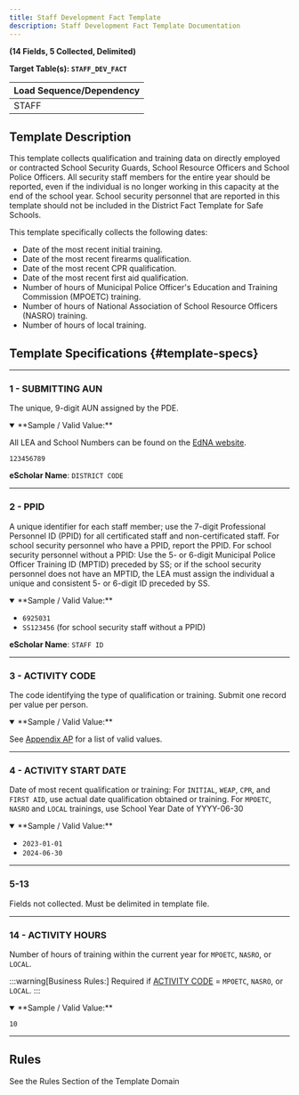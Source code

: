```yaml
---
title: Staff Development Fact Template
description: Staff Development Fact Template Documentation
---
```


**(14 Fields, 5 Collected, Delimited)**

**Target Table(s): `STAFF_DEV_FACT`**

| **Load Sequence/Dependency** |
|------------------------------|
| STAFF                        |

## Template Description

This template collects qualification and training data on directly employed or contracted School Security Guards, School Resource Officers and School Police Officers. All security staff members for the entire year should be reported, even if the individual is no longer working in this capacity at the end of the school year. School security personnel that are reported in this template should not be included in the District Fact Template for Safe Schools. 

This template specifically collects the following dates:

- Date of the most recent initial training.
- Date of the most recent firearms qualification.
- Date of the most recent CPR qualification.
- Date of the most recent first aid qualification.
- Number of hours of Municipal Police Officer's Education and Training Commission (MPOETC) training.
- Number of hours of National Association of School Resource Officers (NASRO) training.
- Number of hours of local training.

## Template Specifications {#template-specs}

---
### 1 - SUBMITTING AUN
<p><Badge color="required" /> <Badge color="key" /> <Badge length={9} /></p>

The unique, 9-digit AUN assigned by the PDE.

<details open>
<summary>**Sample / Valid Value:**</summary>

All LEA and School Numbers can be found on the [EdNA website](http://www.edna.pa.gov/Screens/wfHome.aspx).

`123456789`
</details>

**eScholar Name**: `DISTRICT CODE`

--- 
### 2 - PPID
<p><Badge color="required" /> <Badge color="key" /> <Badge length={8} /></p>

A unique identifier for each staff member; use the 7-digit Professional Personnel ID (PPID) for all certificated staff and non-certificated staff.  For school security personnel who have a PPID, report the PPID.   For school security personnel without a PPID:  Use the 5- or 6-digit Municipal Police Officer Training ID (MPTID) preceded by SS; or if the school security personnel does not have an MPTID, the LEA must assign the individual a unique and consistent 5- or 6-digit ID preceded by SS.

<details open>
<summary>**Sample / Valid Value:**</summary>

- `6925031` 
- `SS123456` (for school security staff without a PPID)
</details>

**eScholar Name**: `STAFF ID`

---
### 3 - ACTIVITY CODE
<p><Badge color="required" /> <Badge color="key" /> <Badge length={8} /></p>

The code identifying the type of qualification or training.  Submit one record per value per person.

<details open>
<summary>**Sample / Valid Value:**</summary>

See [Appendix AP](docs/appendix/appendix-AP.mdx) for a list of valid values.
</details>

---
### 4 - ACTIVITY START DATE
<p><Badge color="required" /> <Badge color="key" /> <Badge length={10} /></p>

Date of most recent qualification or training: For `INITIAL`, `WEAP`, `CPR`, and `FIRST AID`, use actual date qualification obtained or training. For `MPOETC`, `NASRO` and `LOCAL` trainings, use School Year Date of YYYY-06-30

<details open>
<summary>**Sample / Valid Value:**</summary>

- `2023-01-01`
- `2024-06-30`
</details>

---
### 5-13
Fields not collected. Must be delimited in template file.

---
### 14 - ACTIVITY HOURS
<p><Badge color="conditional" /> <Badge color="updateable" /> <Badge length={10} /></p>

Number of hours of training within the current year for `MPOETC`, `NASRO`, or `LOCAL`.

:::warning[Business Rules:]
Required if [ACTIVITY CODE](#3---activity-code) = `MPOETC`, `NASRO`, or `LOCAL`.
:::

<details open>
<summary>**Sample / Valid Value:**</summary>

`10`
</details>

---
## Rules
See the Rules Section of the Template Domain